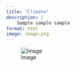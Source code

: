 ```yaml
---
title: "Climate"
description: | 
    Sample sample sample
format: html
image: image.png
---
```


![Image](image.png)

 